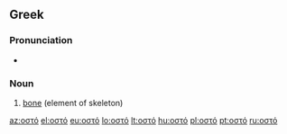 ==Greek==

===Pronunciation===
* {{IPA|[o̞ˈsto̞]|lang=el}}

===Noun===
{{el-noun|n|ostó|οστά|ostá|sort=οστο}}

# [[bone]] (element of skeleton)

[[az:οστό]]
[[el:οστό]]
[[eu:οστό]]
[[lo:οστό]]
[[lt:οστό]]
[[hu:οστό]]
[[pl:οστό]]
[[pt:οστό]]
[[ru:οστό]]